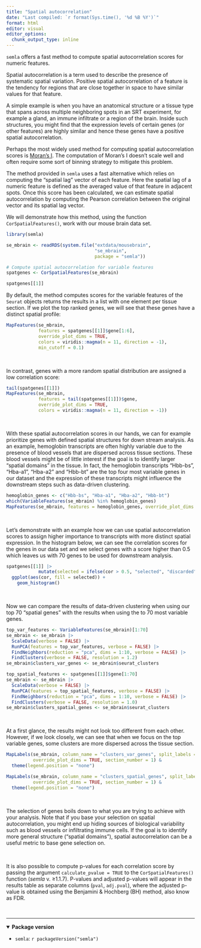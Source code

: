 ```yaml
---
title: "Spatial autocorrelation"
date: "Last compiled: `r format(Sys.time(), '%d %B %Y')`"
format: html
editor: visual
editor_options: 
  chunk_output_type: inline
---
```


`semla` offers a fast method to compute spatial autocorrelation scores for numeric features.

Spatial autocorrelation is a term used to describe the presence of systematic spatial variation. Positive spatial autocorrelation of a feature is the tendency for regions that are close together in space to have similar values for that feature.

A simple example is when you have an anatomical structure or a tissue type that spans across multiple neighboring spots in an SRT experiment, for example a gland, an immune infiltrate or a region of the brain. Inside such structures, you might find that the expression levels of certain genes (or other features) are highly similar and hence these genes have a positive spatial autocorrelation.

Perhaps the most widely used method for computing spatial autocorrelation scores is [Moran's I](https://en.wikipedia.org/wiki/Moran%27s_I). The computation of Moran's I doesn't scale well and often require some sort of binning strategy to mitigate this problem.

The method provided in `semla` uses a fast alternative which relies on computing the "spatial lag" vector of each feature. Here the spatial lag of a numeric feature is defined as the averaged value of that feature in adjacent spots. Once this score has been calculated, we can estimate spatial autocorrelation by computing the Pearson correlation between the original vector and its spatial lag vector.

We will demonstrate how this method, using the function `CorSpatialFeatures()`, work with our mouse brain data set.

```r
library(semla)
```

```r
se_mbrain <- readRDS(system.file("extdata/mousebrain",
                                 "se_mbrain",
                                 package = "semla"))

# Compute spatial autocorrelation for variable features
spatgenes <- CorSpatialFeatures(se_mbrain)

spatgenes[[1]]
```

By default, the method computes scores for the variable features of the `Seurat` objects returns the results in a list with one element per tissue section. If we plot the top ranked genes, we will see that these genes have a distinct spatial profile:

```r
MapFeatures(se_mbrain, 
            features = spatgenes[[1]]$gene[1:6], 
            override_plot_dims = TRUE,
            colors = viridis::magma(n = 11, direction = -1), 
            min_cutoff = 0.1)
```

<br>

In contrast, genes with a more random spatial distribution are assigned a low correlation score:

```r
tail(spatgenes[[1]])
MapFeatures(se_mbrain, 
            features = tail(spatgenes[[1]])$gene, 
            override_plot_dims = TRUE,
            colors = viridis::magma(n = 11, direction = -1))
```

<br>

With these spatial autocorrelation scores in our hands, we can for example prioritize genes with defined spatial structures for down stream analysis. As an example, hemoglobin transcripts are often highly variable due to the presence of blood vessels that are dispersed across tissue sections. These blood vessels might be of little interest if the goal is to identify larger "spatial domains" in the tissue. In fact, the hemoglobin transcripts "Hbb-bs", "Hba-a1", "Hba-a2" and "Hbb-bt" are the top four most variable genes in our dataset and the expression of these transcripts might influence the downstream steps such as data-driven clustering.

```r
hemoglobin_genes <- c("Hbb-bs", "Hba-a1", "Hba-a2", "Hbb-bt")
which(VariableFeatures(se_mbrain) %in% hemoglobin_genes)
MapFeatures(se_mbrain, features = hemoglobin_genes, override_plot_dims = TRUE)
```

<br>

Let's demonstrate with an example how we can use spatial autocorrelation scores to assign higher importance to transcripts with more distinct spatial expression. In the histogram below, we can see the correlation scores for the genes in our data set and we select genes with a score higher than 0.5 which leaves us with 70 genes to be used for downstream analysis.

```r
spatgenes[[1]] |> 
            mutate(selected = ifelse(cor > 0.5, "selected", "discarded")) |> 
  ggplot(aes(cor, fill = selected)) +
    geom_histogram()
```

<br>

Now we can compare the results of data-driven clustering when using our top 70 "spatial genes" with the results when using the to 70 most variable genes.

```r

top_var_features <- VariableFeatures(se_mbrain)[1:70]
se_mbrain <- se_mbrain |> 
  ScaleData(verbose = FALSE) |> 
  RunPCA(features = top_var_features, verbose = FALSE) |> 
  FindNeighbors(reduction = "pca", dims = 1:10, verbose = FALSE) |> 
  FindClusters(verbose = FALSE, resolution = 1.2)
se_mbrain$clusters_var_genes <- se_mbrain$seurat_clusters

top_spatial_features <- spatgenes[[1]]$gene[1:70]
se_mbrain <- se_mbrain |> 
  ScaleData(verbose = FALSE) |> 
  RunPCA(features = top_spatial_features, verbose = FALSE) |> 
  FindNeighbors(reduction = "pca", dims = 1:10, verbose = FALSE) |> 
  FindClusters(verbose = FALSE, resolution = 1.0)
se_mbrain$clusters_spatial_genes <- se_mbrain$seurat_clusters
```

<br>

At a first glance, the results might not look too different from each other. However, if we look closely, we can see that when we focus on the top variable genes, some clusters are more dispersed across the tissue section.

```r
MapLabels(se_mbrain, column_name = "clusters_var_genes", split_labels = TRUE, 
          override_plot_dims = TRUE, section_number = 1) &
  theme(legend.position = "none")

MapLabels(se_mbrain, column_name = "clusters_spatial_genes", split_labels = TRUE, 
          override_plot_dims = TRUE, section_number = 1) &
  theme(legend.position = "none")
```

<br>

The selection of genes boils down to what you are trying to achieve with your analysis. Note that if you base your selection on spatial autocorrelation, you might end up hiding sources of biological variability such as blood vessels or infiltrating immune cells. If the goal is to identify more general structure ("spatial domains"), spatial autocorrelation can be a useful metric to base gene selection on.

<br>

It is also possible to compute p-values for each correlation score by passing the argument `calculate_pvalue = TRUE` to the `CorSpatialFeatures()` function (*semla* v. ≥1.1.7). P-values and adjusted p-values will appear in the results table as separate columns (`pval`, `adj.pval`), where the adjusted p-value is obtained using the Benjamini & Hochberg (BH) method, also know as FDR.

<br>

------------------------------------------------------------------------

<details open>

<summary>**Package version**</summary>

-   `semla`: `r packageVersion("semla")`

</details>

<br>
